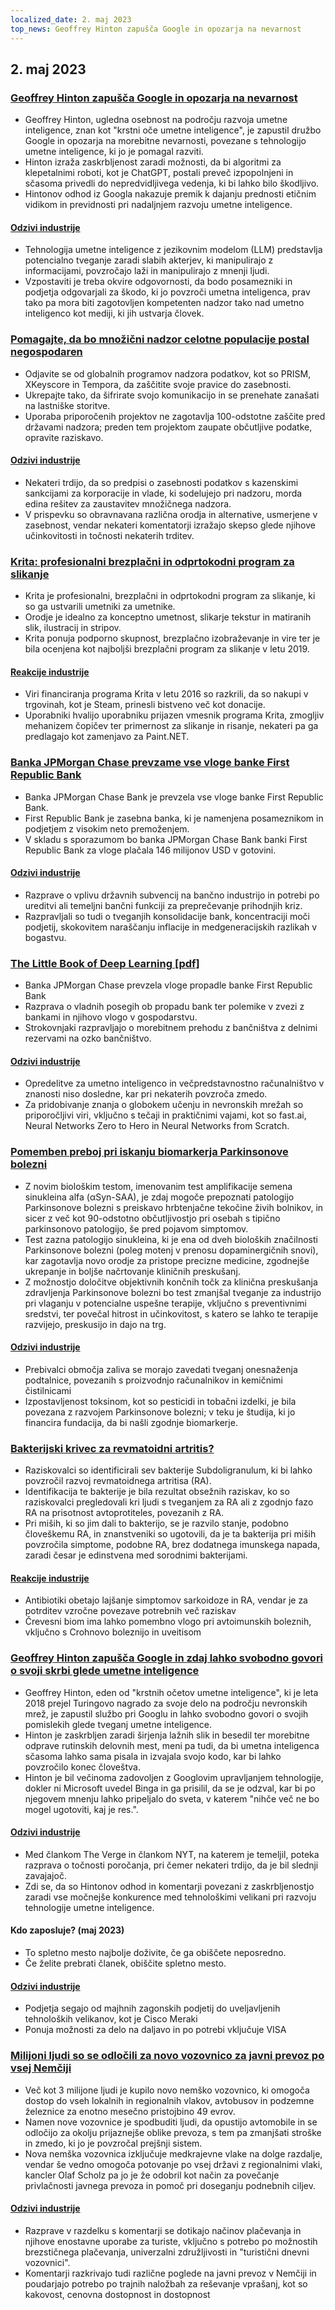 ```yaml
---
localized_date: 2. maj 2023
top_news: Geoffrey Hinton zapušča Google in opozarja na nevarnost
---
```


## 2. maj 2023

### [Geoffrey Hinton zapušča Google in opozarja na nevarnost](https://www.nytimes.com/2023/05/01/technology/ai-google-chatbot-engineer-quits-hinton.html)

- Geoffrey Hinton, ugledna osebnost na področju razvoja umetne inteligence, znan kot "krstni oče umetne inteligence", je zapustil družbo Google in opozarja na morebitne nevarnosti, povezane s tehnologijo umetne inteligence, ki jo je pomagal razviti.
- Hinton izraža zaskrbljenost zaradi možnosti, da bi algoritmi za klepetalnimi roboti, kot je ChatGPT, postali preveč izpopolnjeni in sčasoma privedli do nepredvidljivega vedenja, ki bi lahko bilo škodljivo.
- Hintonov odhod iz Googla nakazuje premik k dajanju prednosti etičnim vidikom in previdnosti pri nadaljnjem razvoju umetne inteligence.

#### [Odzivi industrije](http://news.ycombinator.com/item?id=35771104)

- Tehnologija umetne inteligence z jezikovnim modelom (LLM) predstavlja potencialno tveganje zaradi slabih akterjev, ki manipulirajo z informacijami, povzročajo laži in manipulirajo z mnenji ljudi.
- Vzpostaviti je treba okvire odgovornosti, da bodo posamezniki in podjetja odgovarjali za škodo, ki jo povzroči umetna inteligenca, prav tako pa mora biti zagotovljen kompetenten nadzor tako nad umetno inteligenco kot mediji, ki jih ustvarja človek.

### [Pomagajte, da bo množični nadzor celotne populacije postal negospodaren](https://prism-break.org/en/)

- Odjavite se od globalnih programov nadzora podatkov, kot so PRISM, XKeyscore in Tempora, da zaščitite svoje pravice do zasebnosti.
- Ukrepajte tako, da šifrirate svojo komunikacijo in se prenehate zanašati na lastniške storitve.
- Uporaba priporočenih projektov ne zagotavlja 100-odstotne zaščite pred državami nadzora; preden tem projektom zaupate občutljive podatke, opravite raziskavo.

#### [Odzivi industrije](http://news.ycombinator.com/item?id=35772005)

- Nekateri trdijo, da so predpisi o zasebnosti podatkov s kazenskimi sankcijami za korporacije in vlade, ki sodelujejo pri nadzoru, morda edina rešitev za zaustavitev množičnega nadzora.
- V prispevku so obravnavana različna orodja in alternative, usmerjene v zasebnost, vendar nekateri komentatorji izražajo skepso glede njihove učinkovitosti in točnosti nekaterih trditev.

### [Krita: profesionalni brezplačni in odprtokodni program za slikanje](https://krita.org/en/)

- Krita je profesionalni, brezplačni in odprtokodni program za slikanje, ki so ga ustvarili umetniki za umetnike.
- Orodje je idealno za konceptno umetnost, slikarje tekstur in matiranih slik, ilustracij in stripov.
- Krita ponuja podporno skupnost, brezplačno izobraževanje in vire ter je bila ocenjena kot najboljši brezplačni program za slikanje v letu 2019.

#### [Reakcije industrije](http://news.ycombinator.com/item?id=35771994)

- Viri financiranja programa Krita v letu 2016 so razkrili, da so nakupi v trgovinah, kot je Steam, prinesli bistveno več kot donacije.
- Uporabniki hvalijo uporabniku prijazen vmesnik programa Krita, zmogljiv mehanizem čopičev ter primernost za slikanje in risanje, nekateri pa ga predlagajo kot zamenjavo za Paint.NET.

### [Banka JPMorgan Chase prevzame vse vloge banke First Republic Bank](https://www.fdic.gov/news/press-releases/2023/pr23034.html)

- Banka JPMorgan Chase Bank je prevzela vse vloge banke First Republic Bank.
- First Republic Bank je zasebna banka, ki je namenjena posameznikom in podjetjem z visokim neto premoženjem.
- V skladu s sporazumom bo banka JPMorgan Chase Bank banki First Republic Bank za vloge plačala 146 milijonov USD v gotovini.

#### [Odzivi industrije](http://news.ycombinator.com/item?id=35770048)

- Razprave o vplivu državnih subvencij na bančno industrijo in potrebi po ureditvi ali temeljni bančni funkciji za preprečevanje prihodnjih kriz.
- Razpravljali so tudi o tveganjih konsolidacije bank, koncentraciji moči podjetij, skokovitem naraščanju inflacije in medgeneracijskih razlikah v bogastvu.

### [The Little Book of Deep Learning [pdf]](https://fleuret.org/public/lbdl.pdf)

- Banka JPMorgan Chase prevzela vloge propadle banke First Republic Bank
- Razprava o vladnih posegih ob propadu bank ter polemike v zvezi z bankami in njihovo vlogo v gospodarstvu.
- Strokovnjaki razpravljajo o morebitnem prehodu z bančništva z delnimi rezervami na ozko bančništvo.

#### [Odzivi industrije](http://news.ycombinator.com/item?id=35767789)

- Opredelitve za umetno inteligenco in večpredstavnostno računalništvo v znanosti niso dosledne, kar pri nekaterih povzroča zmedo.
- Za pridobivanje znanja o globokem učenju in nevronskih mrežah so priporočljivi viri, vključno s tečaji in praktičnimi vajami, kot so fast.ai, Neural Networks Zero to Hero in Neural Networks from Scratch.

### [Pomemben preboj pri iskanju biomarkerja Parkinsonove bolezni](https://www.michaeljfox.org/publication/michael-j-fox-foundation-announces-significant-breakthrough-search-parkinsons-biomarker)

- Z novim biološkim testom, imenovanim test amplifikacije semena sinukleina alfa (αSyn-SAA), je zdaj mogoče prepoznati patologijo Parkinsonove bolezni s preiskavo hrbtenjačne tekočine živih bolnikov, in sicer z več kot 90-odstotno občutljivostjo pri osebah s tipično parkinsonovo patologijo, še pred pojavom simptomov.
- Test zazna patologijo sinukleina, ki je ena od dveh bioloških značilnosti Parkinsonove bolezni (poleg motenj v prenosu dopaminergičnih snovi), kar zagotavlja novo orodje za pristope precizne medicine, zgodnejše ukrepanje in boljše načrtovanje kliničnih preskušanj.
- Z možnostjo določitve objektivnih končnih točk za klinična preskušanja zdravljenja Parkinsonove bolezni bo test zmanjšal tveganje za industrijo pri vlaganju v potencialne uspešne terapije, vključno s preventivnimi sredstvi, ter povečal hitrost in učinkovitost, s katero se lahko te terapije razvijejo, preskusijo in dajo na trg.

#### [Odzivi industrije](http://news.ycombinator.com/item?id=35770563)

- Prebivalci območja zaliva se morajo zavedati tveganj onesnaženja podtalnice, povezanih s proizvodnjo računalnikov in kemičnimi čistilnicami
- Izpostavljenost toksinom, kot so pesticidi in tobačni izdelki, je bila povezana z razvojem Parkinsonove bolezni; v teku je študija, ki jo financira fundacija, da bi našli zgodnje biomarkerje.

### [Bakterijski krivec za revmatoidni artritis?](https://www.the-scientist.com/news-opinion/a-bacterial-culprit-for-rheumatoid-arthritis-71088)

- Raziskovalci so identificirali sev bakterije Subdoligranulum, ki bi lahko povzročil razvoj revmatoidnega artritisa (RA).
- Identifikacija te bakterije je bila rezultat obsežnih raziskav, ko so raziskovalci pregledovali kri ljudi s tveganjem za RA ali z zgodnjo fazo RA na prisotnost avtoprotiteles, povezanih z RA.
- Pri miših, ki so jim dali to bakterijo, se je razvilo stanje, podobno človeškemu RA, in znanstveniki so ugotovili, da je ta bakterija pri miših povzročila simptome, podobne RA, brez dodatnega imunskega napada, zaradi česar je edinstvena med sorodnimi bakterijami.

#### [Reakcije industrije](http://news.ycombinator.com/item?id=35775704)

- Antibiotiki obetajo lajšanje simptomov sarkoidoze in RA, vendar je za potrditev vzročne povezave potrebnih več raziskav
- Črevesni biom ima lahko pomembno vlogo pri avtoimunskih boleznih, vključno s Crohnovo boleznijo in uveitisom

### [Geoffrey Hinton zapušča Google in zdaj lahko svobodno govori o svoji skrbi glede umetne inteligence](https://www.theverge.com/2023/5/1/23706311/hinton-godfather-of-ai-threats-fears-warnings)

- Geoffrey Hinton, eden od "krstnih očetov umetne inteligence", ki je leta 2018 prejel Turingovo nagrado za svoje delo na področju nevronskih mrež, je zapustil službo pri Googlu in lahko svobodno govori o svojih pomislekih glede tveganj umetne inteligence.
- Hinton je zaskrbljen zaradi širjenja lažnih slik in besedil ter morebitne odprave rutinskih delovnih mest, meni pa tudi, da bi umetna inteligenca sčasoma lahko sama pisala in izvajala svojo kodo, kar bi lahko povzročilo konec človeštva.
- Hinton je bil večinoma zadovoljen z Googlovim upravljanjem tehnologije, dokler ni Microsoft uvedel Binga in ga prisilil, da se je odzval, kar bi po njegovem mnenju lahko pripeljalo do sveta, v katerem "nihče več ne bo mogel ugotoviti, kaj je res.".

#### [Odzivi industrije](http://news.ycombinator.com/item?id=35771508)

- Med člankom The Verge in člankom NYT, na katerem je temeljil, poteka razprava o točnosti poročanja, pri čemer nekateri trdijo, da je bil slednji zavajajoč.
- Zdi se, da so Hintonov odhod in komentarji povezani z zaskrbljenostjo zaradi vse močnejše konkurence med tehnološkimi velikani pri razvoju tehnologije umetne inteligence.

#### Kdo zaposluje? (maj 2023)

- To spletno mesto najbolje doživite, če ga obiščete neposredno.
- Če želite prebrati članek, obiščite spletno mesto.

#### [Odzivi industrije](http://news.ycombinator.com/item?id=35773707)

- Podjetja segajo od majhnih zagonskih podjetij do uveljavljenih tehnoloških velikanov, kot je Cisco Meraki
- Ponuja možnosti za delo na daljavo in po potrebi vključuje VISA

### [Milijoni ljudi so se odločili za novo vozovnico za javni prevoz po vsej Nemčiji](https://apnews.com/article/germany-public-transit-cheap-ticket-trains-metro-3d83f1a35ab8e3945b8034b9bd511c29)

- Več kot 3 milijone ljudi je kupilo novo nemško vozovnico, ki omogoča dostop do vseh lokalnih in regionalnih vlakov, avtobusov in podzemne železnice za enotno mesečno pristojbino 49 evrov.
- Namen nove vozovnice je spodbuditi ljudi, da opustijo avtomobile in se odločijo za okolju prijaznejše oblike prevoza, s tem pa zmanjšati stroške in zmedo, ki jo je povzročal prejšnji sistem.
- Nova nemška vozovnica izključuje medkrajevne vlake na dolge razdalje, vendar še vedno omogoča potovanje po vsej državi z regionalnimi vlaki, kancler Olaf Scholz pa jo je že odobril kot način za povečanje privlačnosti javnega prevoza in pomoč pri doseganju podnebnih ciljev.

#### [Odzivi industrije](http://news.ycombinator.com/item?id=35770816)

- Razprave v razdelku s komentarji se dotikajo načinov plačevanja in njihove enostavne uporabe za turiste, vključno s potrebo po možnostih brezstičnega plačevanja, univerzalni združljivosti in "turistični dnevni vozovnici".
- Komentarji razkrivajo tudi različne poglede na javni prevoz v Nemčiji in poudarjajo potrebo po trajnih naložbah za reševanje vprašanj, kot so kakovost, cenovna dostopnost in dostopnost
